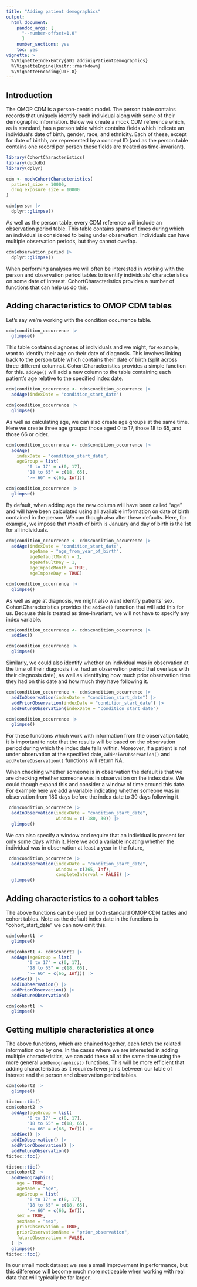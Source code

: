 ```yaml
---
title: "Adding patient demographics"
output: 
  html_document:
    pandoc_args: [
      "--number-offset=1,0"
      ]
    number_sections: yes
    toc: yes
vignette: >
  %\VignetteIndexEntry{a01_addinigPatientDemographics}
  %\VignetteEngine{knitr::rmarkdown}
  %\VignetteEncoding{UTF-8}
---
```


## Introduction
The OMOP CDM is a person-centric model. The person table contains records that uniquely identify each individual along with some of their demographic information. Below we create a mock CDM reference which, as is standard, has a person table which contains fields which indicate an individual's date of birth, gender, race, and ethnicity. Each of these, except for date of birthh, are represented by a concept ID (and as the person table contains one record per person these fields are treated as time-invariant).

```r
library(CohortCharacteristics)
library(duckdb)
library(dplyr)

cdm <- mockCohortCharacteristics(
  patient_size = 10000,
  drug_exposure_size = 10000
)

cdm$person |> 
  dplyr::glimpse()
```

As well as the person table, every CDM reference will include an observation period table. This table contains spans of times during which an individual is considered to being under observation. Individuals can have multiple observation periods, but they cannot overlap.

```r
cdm$observation_period |> 
  dplyr::glimpse()
```

When performing analyses we will often be interested in working with the person and observation period tables to identify individuals' characteristics on some date of interest. CohortCharacteristics provides a number of functions that can help us do this.

## Adding characteristics to OMOP CDM tables

Let's say we're working with the condition occurrence table. 

```r
cdm$condition_occurrence |>
  glimpse()
```

This table contains diagnoses of individuals and we might, for example, want to identify their age on their date of diagnosis. This involves linking back to the person table which contains their date of birth (split across three different columns). CohortCharacteristics provides a simple function for this. `addAge()` will add a new column to the table containing each patient's age relative to the specified index date.

```r
cdm$condition_occurrence <- cdm$condition_occurrence |>
  addAge(indexDate = "condition_start_date")

cdm$condition_occurrence |>
  glimpse()
```

As well as calculating age, we can also create age groups at the same time. Here we create three age groups: those aged 0 to 17, those 18 to 65, and those 66 or older.

```r
cdm$condition_occurrence <- cdm$condition_occurrence |>
  addAge(
    indexDate = "condition_start_date",
    ageGroup = list(
        "0 to 17" = c(0, 17),
        "18 to 65" = c(18, 65),
        ">= 66" = c(66, Inf)))

cdm$condition_occurrence |>
  glimpse()
```


By default, when adding age the new column will have been called "age" and will have been calculated using all available information on date of birth contained in the person. We can though also alter these defaults. Here, for example, we impose that month of birth is January and day of birth is the 1st for all individuals.

```r
cdm$condition_occurrence <- cdm$condition_occurrence |>
  addAge(indexDate = "condition_start_date", 
         ageName = "age_from_year_of_birth", 
         ageDefaultMonth = 1,
         ageDefaultDay = 1,
         ageImposeMonth = TRUE, 
         ageImposeDay = TRUE)

cdm$condition_occurrence |>
  glimpse()
```

As well as age at diagnosis, we might also want identify patients' sex. CohortCharacteristics provides the `addSex()` function that will add this for us. Because this is treated as time-invariant, we will not have to specify any index variable.

```r
cdm$condition_occurrence <- cdm$condition_occurrence |>
  addSex()

cdm$condition_occurrence |>
  glimpse()
```

Similarly, we could also identify whether an individual was in observation at the time of their diagnosis (i.e. had an observation period that overlaps with their diagnosis date), as well as identifying how much prior observation time they had on this date and how much they have following it. 

```r
cdm$condition_occurrence <- cdm$condition_occurrence |>
  addInObservation(indexDate = "condition_start_date") |> 
  addPriorObservation(indexDate = "condition_start_date") |> 
  addFutureObservation(indexDate = "condition_start_date")

cdm$condition_occurrence |>
  glimpse()
```

For these functions which work with information from the observation table, it is important to note that the results will be based on the observation period during which the index date falls within. Moreover, if a patient is not under observation at the specified date, `addPriorObservation()` and `addFutureObservation()` functions will return NA.

When checking whether someone is in observation the default is that we are checking whether someone was in observation on the index date. We could though expand this and consider a window of time around this date. For example here we add a variable indicating whether someone was in observation from 180 days before the index date to 30 days following it.

```r
 cdm$condition_occurrence |>
  addInObservation(indexDate = "condition_start_date", 
                   window = c(-180, 30)) |>
  glimpse()
```

We can also specify a window and require that an individual is present for only some days within it. Here we add a variable incating whether the individual was in observation at least a year in the future,
```r
 cdm$condition_occurrence |>
  addInObservation(indexDate = "condition_start_date", 
                   window = c(365, Inf), 
                   completeInterval = FALSE) |>
  glimpse()
```

## Adding characteristics to a cohort tables

The above functions can be used on both standard OMOP CDM tables and cohort tables. Note as the default index date in the functions is "cohort_start_date" we can now omit this.

```r
cdm$cohort1 |>
  glimpse()

cdm$cohort1 <- cdm$cohort1 |>
  addAge(ageGroup = list(
        "0 to 17" = c(0, 17),
        "18 to 65" = c(18, 65),
        ">= 66" = c(66, Inf))) |> 
  addSex() |> 
  addInObservation() |>
  addPriorObservation() |>
  addFutureObservation()

cdm$cohort1 |>
  glimpse()
```


## Getting multiple characteristics at once

The above functions, which are chained together, each fetch the related information one by one. In the cases where we are interested in adding multiple characteristics, we can add these all at the same time using the more general `addDemographics()` functions. This will be more efficient that adding characteristics as it requires fewer joins between our table of interest and the person and observation period tables.

```r
cdm$cohort2 |>
  glimpse()

tictoc::tic()
cdm$cohort2 |>
  addAge(ageGroup = list(
        "0 to 17" = c(0, 17),
        "18 to 65" = c(18, 65),
        ">= 66" = c(66, Inf))) |> 
  addSex() |> 
  addInObservation() |>
  addPriorObservation() |>
  addFutureObservation()
tictoc::toc()

tictoc::tic()
cdm$cohort2 |>
  addDemographics(
    age = TRUE,
    ageName = "age",
    ageGroup = list(
        "0 to 17" = c(0, 17),
        "18 to 65" = c(18, 65),
        ">= 66" = c(66, Inf)),
    sex = TRUE,
    sexName = "sex",
    priorObservation = TRUE,
    priorObservationName = "prior_observation",
    futureObservation = FALSE,
  ) |>
  glimpse()
tictoc::toc()
```

In our small mock dataset we see a small improvement in performance, but this difference will become much more noticeable when working with real data that will typically be far larger.
